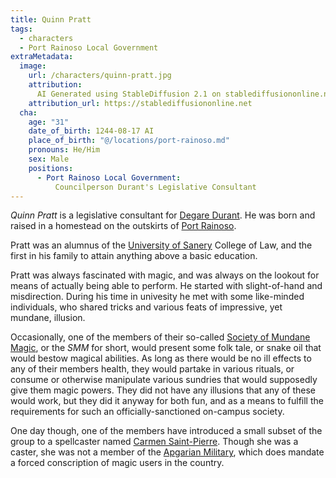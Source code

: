 ```yaml
---
title: Quinn Pratt
tags:
  - characters
  - Port Rainoso Local Government
extraMetadata:
  image:
    url: /characters/quinn-pratt.jpg
    attribution:
      AI Generated using StableDiffusion 2.1 on stablediffusiononline.net
    attribution_url: https://stablediffusiononline.net
  cha:
    age: "31"
    date_of_birth: 1244-08-17 AI
    place_of_birth: "@/locations/port-rainoso.md"
    pronouns: He/Him
    sex: Male
    positions:
      - Port Rainoso Local Government:
          Councilperson Durant's Legislative Consultant
---
```


<Stub />

*Quinn Pratt* is a legislative consultant for
[Degare Durant](./degare-durant.mdx). He was born and raised in a homestead on
the outskirts of [Port Rainoso](../locations/port-rainoso.mdx).

Pratt was an alumnus of the
[University of Sanery](../organizations/university-of-sanery.mdx) College of
Law, and the first in his family to attain anything above a basic education.

Pratt was always fascinated with magic, and was always on the lookout for means
of actually being able to perform. He started with slight-of-hand and
misdirection. During his time in univesity he met with some like-minded
individuals, who shared tricks and various feats of impressive, yet mundane,
illusion.

Occasionally, one of the members of their so-called
[Society of Mundane Magic](../organizations/society-of-mundane-magic.mdx), or
the *SMM* for short, would present some folk tale, or snake oil that would
bestow magical abilities. As long as there would be no ill effects to any of
their members health, they would partake in various rituals, or consume or
otherwise manipulate various sundries that would supposedly give them magic
powers. They did not have any illusions that any of these would work, but they
did it anyway for both fun, and as a means to fulfill the requirements for such
an officially-sanctioned on-campus society.

One day though, one of the members have introduced a small subset of the group
to a spellcaster named [Carmen Saint-Pierre](./carmen-saint-pierre.mdx). Though
she was a caster, she was not a member of the
[Apgarian Military](../organizations/apgarian-military.mdx), which does mandate
a forced conscription of magic users in the country.
